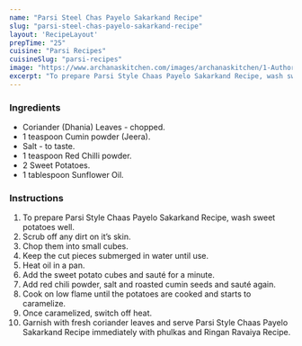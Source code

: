 ---
name: "Parsi Steel Chas Payelo Sakarkand Recipe"
slug: "parsi-steel-chas-payelo-sakarkand-recipe"
layout: 'RecipeLayout'
prepTime: "25"
cuisine: "Parsi Recipes"
cuisineSlug: "parsi-recipes"
image: "https://www.archanaskitchen.com/images/archanaskitchen/1-Author/jyothir/Parsi_Style_Chaas_Payelo_Sakarkand.jpg"
excerpt: "To prepare Parsi Style Chaas Payelo Sakarkand Recipe, wash sweet potatoes well"
---

### Ingredients

- Coriander (Dhania) Leaves - chopped.
- 1 teaspoon Cumin powder (Jeera).
- Salt - to taste.
- 1 teaspoon Red Chilli powder.
- 2 Sweet Potatoes.
- 1 tablespoon Sunflower Oil.

### Instructions

1. To prepare Parsi Style Chaas Payelo Sakarkand Recipe, wash sweet potatoes well.
1. Scrub off any dirt on it’s skin.
1. Chop them into small cubes.
1. Keep the cut pieces submerged in water until use.
1. Heat oil in a pan.
1. Add the sweet potato cubes and sauté for a minute.
1. Add red chili powder, salt and roasted cumin seeds and sauté again.
1. Cook on low flame until the potatoes are cooked and starts to caramelize.
1. Once caramelized, switch off heat.
1. Garnish with fresh coriander leaves and serve Parsi Style Chaas Payelo Sakarkand Recipe immediately with phulkas and Ringan Ravaiya Recipe.
